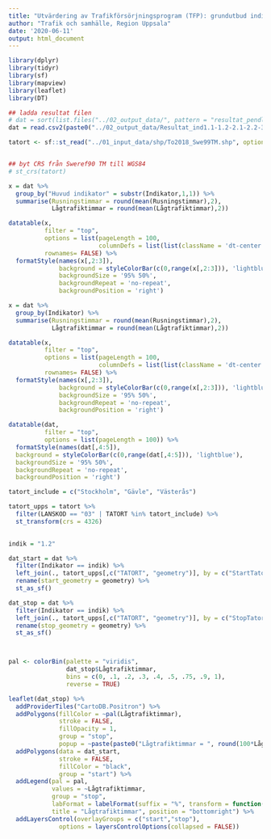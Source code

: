 ```yaml
---
title: "Utvärdering av Trafikförsörjningsprogram (TFP): grundutbud indikator 4.1"
author: "Trafik och samhälle, Region Uppsala"
date: '2020-06-11'
output: html_document
---
```



```r
library(dplyr)
library(tidyr)
library(sf)
library(mapview)
library(leaflet)
library(DT)
```



```r

## ladda resultat filen
# dat = sort(list.files("../02_output_data/", pattern = "resultat_pendling_starttatort*"), decreasing = TRUE)[1]
dat = read.csv2(paste0("../02_output_data/Resultat_ind1.1-1.2-2.1-2.2-3.1-3.2_2020-09-01.csv"))

tatort <- sf::st_read("../01_input_data/shp/To2018_Swe99TM.shp", options="UTF-8", quiet = TRUE)


## byt CRS från Sweref90 TM till WGS84
# st_crs(tatort)

```

```r
x = dat %>% 
  group_by("Huvud indikator" = substr(Indikator,1,1)) %>% 
  summarise(Rusningstimmar = round(mean(Rusningstimmar),2),
            Lågtrafiktimmar = round(mean(Lågtrafiktimmar),2)) 

datatable(x, 
          filter = "top",
          options = list(pageLength = 100,
                         columnDefs = list(list(className = 'dt-center', targets = 0:0))),
          rownames= FALSE) %>%
  formatStyle(names(x[,2:3]),
              background = styleColorBar(c(0,range(x[,2:3])), 'lightblue'),
              backgroundSize = '95% 50%',
              backgroundRepeat = 'no-repeat',
              backgroundPosition = 'right')

```


```r
x = dat %>% 
  group_by(Indikator) %>% 
  summarise(Rusningstimmar = round(mean(Rusningstimmar),2),
            Lågtrafiktimmar = round(mean(Lågtrafiktimmar),2)) 

datatable(x, 
          filter = "top",
          options = list(pageLength = 100,
                         columnDefs = list(list(className = 'dt-center', targets = 0:0))),
          rownames= FALSE) %>%
  formatStyle(names(x[,2:3]),
              background = styleColorBar(c(0,range(x[,2:3])), 'lightblue'),
              backgroundSize = '95% 50%',
              backgroundRepeat = 'no-repeat',
              backgroundPosition = 'right')

```






```r
datatable(dat, 
          filter = "top",
          options = list(pageLength = 100)) %>% 
  formatStyle(names(dat[,4:5]), 
  background = styleColorBar(c(0,range(dat[,4:5])), 'lightblue'),
  backgroundSize = '95% 50%',
  backgroundRepeat = 'no-repeat',
  backgroundPosition = 'right')

```


```r
tatort_include = c("Stockholm", "Gävle", "Västerås")

tatort_upps = tatort %>% 
  filter(LANSKOD == "03" | TATORT %in% tatort_include) %>% 
  st_transform(crs = 4326)
  

indik = "1.2"

dat_start = dat %>% 
  filter(Indikator == indik) %>% 
  left_join(., tatort_upps[,c("TATORT", "geometry")], by = c("StartTatort" = "TATORT")) %>% 
  rename(start_geometry = geometry) %>%
  st_as_sf()

dat_stop = dat %>% 
  filter(Indikator == indik) %>% 
  left_join(., tatort_upps[,c("TATORT", "geometry")], by = c("StopTatort" = "TATORT")) %>% 
  rename(stop_geometry = geometry) %>% 
  st_as_sf()



pal <- colorBin(palette = "viridis", 
                dat_stop$Lågtrafiktimmar, 
                bins = c(0, .1, .2, .3, .4, .5, .75, .9, 1),
                reverse = TRUE)

leaflet(dat_stop) %>%
  addProviderTiles("CartoDB.Positron") %>% 
  addPolygons(fillColor = ~pal(Lågtrafiktimmar),
              stroke = FALSE,
              fillOpacity = 1, 
              group = "stop",
              popup = ~paste(paste0("Lågtrafiktimmar = ", round(100*Lågtrafiktimmar,0)),"%")) %>%   
  addPolygons(data = dat_start,
              stroke = FALSE,
              fillColor = "black",
              group = "start") %>%
  addLegend(pal = pal,
            values = ~Lågtrafiktimmar, 
            group = "stop",
            labFormat = labelFormat(suffix = "%", transform = function(x) 100 * x),
            title = "Lågtrafiktimmar", position = "bottomright") %>% 
  addLayersControl(overlayGroups = c("start","stop"),
              options = layersControlOptions(collapsed = FALSE))
```




